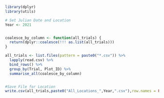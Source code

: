 ```r
library(dplyr)
library(utils)

# Set Julian Date and Location
Year <- 2021


coalesce_by_column <- function(all_trials) {
  return(dplyr::coalesce(!!! as.list(all_trials)))
}

all_trials <- list.files(pattern = paste0("*.csv")) %>%
  lapply(read.csv) %>%
  bind_rows() %>%
  group_by(Trial, Plot_ID) %>%
  summarise_all(coalesce_by_column)


#Save File for Location
write.csv(all_trials,paste0("All_Locations_",Year,".csv"),row.names = FALSE)
```